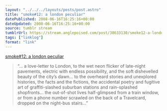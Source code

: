 ```yaml
---
layout: "../../../layouts/posts/post.astro"
title: "smoke#12: a london peculiar"
datePublished: 2008-06-16T16:25:16+00:00
dateUpdated: 2008-06-16T16:25:16+00:00
source: tumblr stream
tumblrUrl: https://stream.anglepoised.com/post/38633130/smoke12-a-london-peculiar
tags: ["linklog"]
format: "link"
---
```


[smoke#12: a london peculiar][1]

> &ldquo;&hellip; a love-letter to London, to the wet neon flicker of late-night pavements, electric with endless possibility, and the soft dishevelled beauty of the city’s dawn&hellip; to the overheard stories and unexplored histories, the facts and the fictions, the accidental poetry and fugitive art of graffiti-slashed suburban stations and rain-splashed shopfronts&hellip; the out-of-shot lives half-glimpsed from a train window, or from a phone number scrawled on the back of a Travelcard, dropped on the night-bus stairs&hellip;&rdquo;

[1]: http://home2.btconnect.com/smoke/index.htm
